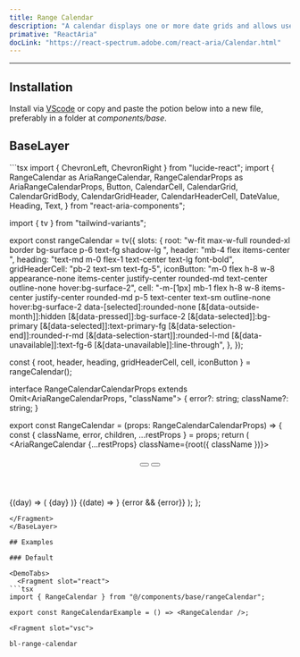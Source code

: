 ```yaml
---
title: Range Calendar
description: "A calendar displays one or more date grids and allows users to select a single date."
primative: "ReactAria"
docLink: "https://react-spectrum.adobe.com/react-aria/Calendar.html"
---
```

---

<MdxExample>
  <RangeCalendar client:load/>
</MdxExample>

## Installation

Install via [VScode](/docs/getting-started/vsc) or copy and paste the potion below into a new file, preferably in a folder at _components/base_.

## BaseLayer

<BaseLayer>
<Fragment slot="contentSlot">
```tsx
import { ChevronLeft, ChevronRight } from "lucide-react";
import {
  RangeCalendar as AriaRangeCalendar,
  RangeCalendarProps as AriaRangeCalendarProps,
  Button,
  CalendarCell,
  CalendarGrid,
  CalendarGridBody,
  CalendarGridHeader,
  CalendarHeaderCell,
  DateValue,
  Heading,
  Text,
} from "react-aria-components";

import { tv } from "tailwind-variants";

export const rangeCalendar = tv({
  slots: {
    root: "w-fit max-w-full rounded-xl border bg-surface p-6 text-fg shadow-lg ",
    header: "mb-4 flex items-center ",
    heading: "text-md m-0 flex-1 text-center text-lg font-bold",
    gridHeaderCell: "pb-2 text-sm text-fg-5",
    iconButton:
      "m-0 flex h-8 w-8 appearance-none items-center justify-center rounded-md text-center outline-none hover:bg-surface-2",
    cell: "-m-[1px] mb-1 flex h-8 w-8  items-center justify-center rounded-md p-5 text-center text-sm outline-none hover:bg-surface-2 data-[selected]:rounded-none [&[data-outside-month]]:hidden [&[data-pressed]]:bg-surface-2 [&[data-selected]]:bg-primary  [&[data-selected]]:text-primary-fg [&[data-selection-end]]:rounded-r-md [&[data-selection-start]]:rounded-l-md [&[data-unavailable]]:text-fg-6 [&[data-unavailable]]:line-through",
  },
});

const { root, header, heading, gridHeaderCell, cell, iconButton } =
  rangeCalendar();

interface RangeCalendarCalendarProps<T extends DateValue>
  extends Omit<AriaRangeCalendarProps<T>, "className"> {
  error?: string;
  className?: string;
}

export const RangeCalendar = (props: RangeCalendarCalendarProps<DateValue>) => {
  const { className, error, children, ...restProps } = props;
  return (
    <AriaRangeCalendar {...restProps} className={root({ className })}>
      <header className={header()}>
        <Button className={iconButton()} slot="previous">
          <ChevronLeft className="h-6 w-6" />
        </Button>
        <Heading className={heading()} />
        <Button className={iconButton()} slot="next">
          <ChevronRight className="h-6 w-6" />
        </Button>
      </header>
      <CalendarGrid>
        <CalendarGridHeader>
          {(day) => (
            <CalendarHeaderCell className={gridHeaderCell()}>
              {day}
            </CalendarHeaderCell>
          )}
        </CalendarGridHeader>
        <CalendarGridBody>
          {(date) => <CalendarCell className={cell()} date={date} />}
        </CalendarGridBody>
      </CalendarGrid>
      {error && <Text slot="error">{error}</Text>}
    </AriaRangeCalendar>
  );
};

```
</Fragment>
</BaseLayer>

## Examples

### Default 

<DemoTabs>
  <Fragment slot="react">
```tsx
import { RangeCalendar } from "@/components/base/rangeCalendar";

export const RangeCalendarExample = () => <RangeCalendar />;

```
  </Fragment>

    <Fragment slot="vsc">
```bash
bl-range-calendar
```
  </Fragment>
</DemoTabs>


